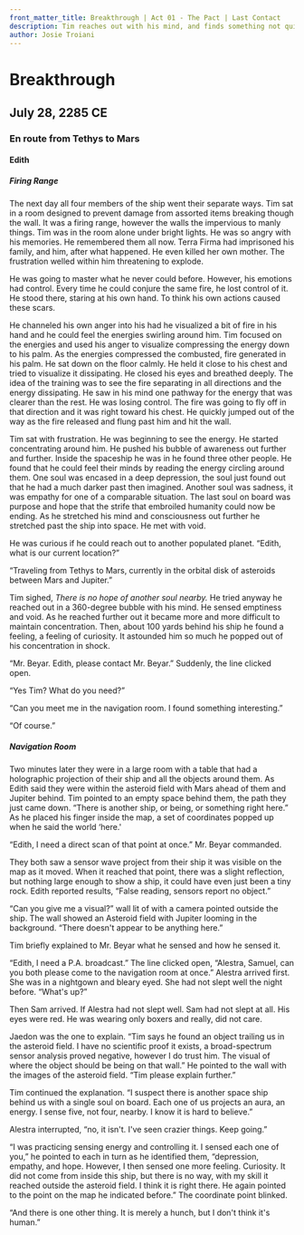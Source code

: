 ```yaml
---
front_matter_title: Breakthrough | Act 01 - The Pact | Last Contact
description: Tim reaches out with his mind, and finds something not quite human.
author: Josie Troiani
---
```

# Breakthrough

## July 28, 2285 CE

### En route from Tethys to Mars

#### Edith

##### Firing Range

The next day all four members of the ship went their separate ways. Tim sat in a room designed to prevent damage from assorted items breaking though the wall. It was a firing range, however the walls the impervious to manly things. Tim was in the room alone under bright lights. He was so angry with his memories. He remembered them all now. Terra Firma had imprisoned his family, and him, after what happened. He even killed her own mother. The frustration welled within him threatening to explode.

He was going to master what he never could before. However, his emotions had control. Every time he could conjure the same fire, he lost control of it. He stood there, staring at his own hand. To think his own actions caused these scars.

He channeled his own anger into his had he visualized a bit of fire in his hand and he could feel the energies swirling around him. Tim focused on the energies and used his anger to visualize compressing the energy down to his palm. As the energies compressed the combusted, fire generated in his palm. He sat down on the floor calmly. He held it close to his chest and tried to visualize it dissipating. He closed his eyes and breathed deeply. The idea of the training was to see the fire separating in all directions and the energy dissipating. He saw in his mind one pathway for the energy that was clearer than the rest. He was losing control. The fire was going to fly off in that direction and it was right toward his chest. He quickly jumped out of the way as the fire released and flung past him and hit the wall.

Tim sat with frustration. He was beginning to see the energy. He started concentrating around him. He pushed his bubble of awareness out further and further. Inside the spaceship he was in he found three other people. He found that he could feel their minds by reading the energy circling around them. One soul was encased in a deep depression, the soul just found out that he had a much darker past then imagined. Another soul was sadness, it was empathy for one of a comparable situation. The last soul on board was purpose and hope that the strife that embroiled humanity could now be ending. As he stretched his mind and consciousness out further he stretched past the ship into space. He met with void.

He was curious if he could reach out to another populated planet. “Edith, what is our current location?”

“Traveling from Tethys to Mars, currently in the orbital disk of asteroids between Mars and Jupiter.”

Tim sighed, _There is no hope of another soul nearby._ He tried anyway he reached out in a 360-degree bubble with his mind. He sensed emptiness and void. As he reached further out it became more and more difficult to maintain concentration. Then, about 100 yards behind his ship he found a feeling, a feeling of curiosity. It astounded him so much he popped out of his concentration in shock.

“Mr. Beyar. Edith, please contact Mr. Beyar.” Suddenly, the line clicked open.

“Yes Tim? What do you need?”

“Can you meet me in the navigation room. I found something interesting.”

“Of course.”

##### Navigation Room

Two minutes later they were in a large room with a table that had a holographic projection of their ship and all the objects around them. As Edith said they were within the asteroid field with Mars ahead of them and Jupiter behind. Tim pointed to an empty space behind them, the path they just came down. “There is another ship, or being, or something right here.” As he placed his finger inside the map, a set of coordinates popped up when he said the world ‘here.'

“Edith, I need a direct scan of that point at once.” Mr. Beyar commanded.

They both saw a sensor wave project from their ship it was visible on the map as it moved. When it reached that point, there was a slight reflection, but nothing large enough to show a ship, it could have even just been a tiny rock. Edith reported results, “False reading, sensors report no object.”

“Can you give me a visual?” wall lit of with a camera pointed outside the ship. The wall showed an Asteroid field with Jupiter looming in the background. “There doesn't appear to be anything here.”

Tim briefly explained to Mr. Beyar what he sensed and how he sensed it.

“Edith, I need a P.A. broadcast.” The line clicked open, “Alestra, Samuel, can you both please come to the navigation room at once.”
Alestra arrived first. She was in a nightgown and bleary eyed. She had not slept well the night before. “What's up?”

Then Sam arrived. If Alestra had not slept well. Sam had not slept at all. His eyes were red. He was wearing only boxers and really, did not care.

Jaedon was the one to explain. “Tim says he found an object trailing us in the asteroid field. I have no scientific proof it exists, a broad-spectrum sensor analysis proved negative, however I do trust him. The visual of where the object should be being on that wall.” He pointed to the wall with the images of the asteroid field. “Tim please explain further.”

Tim continued the explanation. “I suspect there is another space ship behind us with a single soul on board. Each one of us projects an aura, an energy. I sense five, not four, nearby. I know it is hard to believe.”

Alestra interrupted, “no, it isn't. I've seen crazier things. Keep going.”

“I was practicing sensing energy and controlling it. I sensed each one of you,” he pointed to each in turn as he identified them, “depression, empathy, and hope. However, I then sensed one more feeling. Curiosity. It did not come from inside this ship, but there is no way, with my skill it reached outside the asteroid field. I think it is right there. He again pointed to the point on the map he indicated before.” The coordinate point blinked.

“And there is one other thing. It is merely a hunch, but I don't think it's human.”
